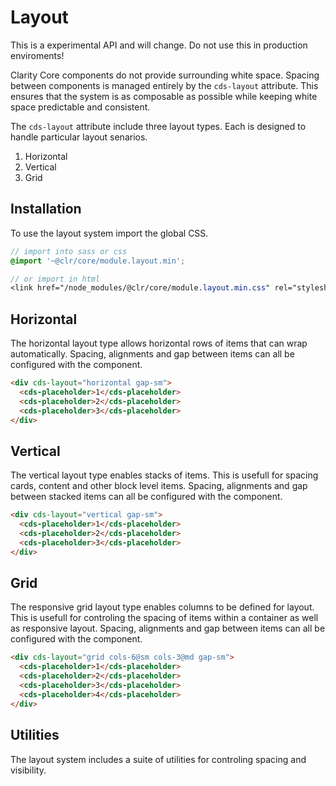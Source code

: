 
<Meta title="Experimental/Layout/Get Started" />

# Layout

<cds-alert status="danger" closable="false">
  <cds-alert-content>This is a experimental API and will change. Do not use this in production enviroments!</cds-alert-content>
</cds-alert>
<br />

Clarity Core components do not provide surrounding white space. Spacing
between components is managed entirely by the `cds-layout` attribute. This
ensures that the system is as composable as possible while keeping white space
predictable and consistent.

The `cds-layout` attribute include three layout types. Each is designed to
handle particular layout senarios.

1. Horizontal
2. Vertical
3. Grid

## Installation

To use the layout system import the global CSS.

```scss
// import into sass or css
@import '~@clr/core/module.layout.min';

// or import in html
<link href="/node_modules/@clr/core/module.layout.min.css" rel="stylesheet">
```

## Horizontal

The horizontal layout type allows horizontal rows of items that can wrap automatically.
Spacing, alignments and gap between items can all be configured with the component.

<Story id="experimental-layout-all--horizontal-layout" />

```html
<div cds-layout="horizontal gap-sm">
  <cds-placeholder>1</cds-placeholder>
  <cds-placeholder>2</cds-placeholder>
  <cds-placeholder>3</cds-placeholder>
</div>
```

## Vertical

The vertical layout type enables stacks of items. This is usefull for spacing
cards, content and other block level items. Spacing, alignments and gap between
stacked items can all be configured with the component.

<Story id="experimental-layout-all--vertical-layout" />

```html
<div cds-layout="vertical gap-sm">
  <cds-placeholder>1</cds-placeholder>
  <cds-placeholder>2</cds-placeholder>
  <cds-placeholder>3</cds-placeholder>
</div>
```

## Grid

The responsive grid layout type enables columns to be defined for layout. This is usefull
for controling the spacing of items within a container as well as responsive
layout. Spacing, alignments and gap between items can all be configured with
the component.

<Story id="experimental-layout-all--grid-layout-columns-responsive" />

```html
<div cds-layout="grid cols-6@sm cols-3@md gap-sm">
  <cds-placeholder>1</cds-placeholder>
  <cds-placeholder>2</cds-placeholder>
  <cds-placeholder>3</cds-placeholder>
  <cds-placeholder>4</cds-placeholder>
</div>
```

## Utilities

The layout system includes a suite of utilities for controling spacing and visibility.

